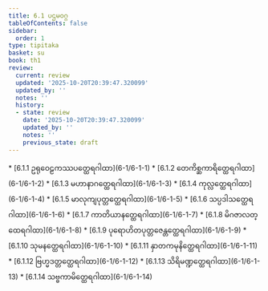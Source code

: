 ```yaml
---
title: 6.1 ပဌမဝဂ္ဂ
tableOfContents: false
sidebar:
  order: 1
type: tipitaka
basket: su
book: th1
review:
  current: review
  updated: '2025-10-20T20:39:47.320099'
  updated_by: ''
  notes: ''
  history:
  - state: review
    date: '2025-10-20T20:39:47.320099'
    updated_by: ''
    notes: ''
    previous_state: draft
---
```



<DynamicBreadcrumb />


<ReviewStatus review={frontmatter.review} showDetails={true} />

<HypothesisAnnotation frontmatter={frontmatter} />



<TableOfContents book="th1" section="6.1">
* [6.1.1 ဥရုဝေဠကဿပတ္ထေရဂါထာ](6-1/6-1-1)
* [6.1.2 တေကိစ္ဆကာရိတ္ထေရဂါထာ](6-1/6-1-2)
* [6.1.3 မဟာနာဂတ္ထေရဂါထာ](6-1/6-1-3)
* [6.1.4 ကုလ္လတ္ထေရဂါထာ](6-1/6-1-4)
* [6.1.5 မာလုကျပုတ္တတ္ထေရဂါထာ](6-1/6-1-5)
* [6.1.6 သပ္ပဒါသတ္ထေရဂါထာ](6-1/6-1-6)
* [6.1.7 ကာတိယာနတ္ထေရဂါထာ](6-1/6-1-7)
* [6.1.8 မိဂဇာလတ္ထေရဂါထာ](6-1/6-1-8)
* [6.1.9 ပုရောဟိတပုတ္တဇေန္တတ္ထေရဂါထာ](6-1/6-1-9)
* [6.1.10 သုမနတ္ထေရဂါထာ](6-1/6-1-10)
* [6.1.11 နှာတကမုနိတ္ထေရဂါထာ](6-1/6-1-11)
* [6.1.12 ဗြဟ္မဒတ္တတ္ထေရဂါထာ](6-1/6-1-12)
* [6.1.13 သိရိမဏ္ဍတ္ထေရဂါထာ](6-1/6-1-13)
* [6.1.14 သဗ္ဗကာမိတ္ထေရဂါထာ](6-1/6-1-14)
</TableOfContents>
